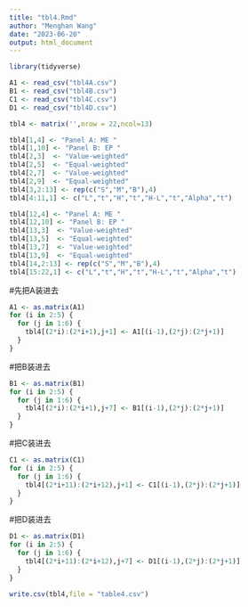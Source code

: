 ```yaml
---
title: "tbl4.Rmd"
author: "Menghan Wang"
date: "2023-06-20"
output: html_document
---
```


```r

library(tidyverse)
```


```r
A1 <- read_csv("tbl4A.csv")
B1 <- read_csv("tbl4B.csv")
C1 <- read_csv("tbl4C.csv")
D1 <- read_csv("tbl4D.csv")

```

```r
tbl4 <- matrix('',nrow = 22,ncol=13)
```

```r
tbl4[1,4] <- "Panel A: ME "
tbl4[1,10] <- "Panel B: EP "
tbl4[2,3]  <- "Value-weighted"
tbl4[2,5]  <- "Equal-weighted"
tbl4[2,7]  <- "Value-weighted"
tbl4[2,9]  <- "Equal-weighted"
tbl4[3,2:13] <- rep(c("S","M","B"),4)
tbl4[4:11,1] <- c("L","t","H","t","H-L","t","Alpha","t")

tbl4[12,4] <- "Panel A: ME "
tbl4[12,10] <- "Panel B: EP "
tbl4[13,3]  <- "Value-weighted"
tbl4[13,5]  <- "Equal-weighted"
tbl4[13,7]  <- "Value-weighted"
tbl4[13,9]  <- "Equal-weighted"
tbl4[14,2:13] <- rep(c("S","M","B"),4)
tbl4[15:22,1] <- c("L","t","H","t","H-L","t","Alpha","t")


```

#先把A装进去
```r
A1 <- as.matrix(A1)
for (i in 2:5) {
  for (j in 1:6) {
    tbl4[(2*i):(2*i+1),j+1] <- A1[(i-1),(2*j):(2*j+1)]
  }
}
```

#把B装进去
```r
B1 <- as.matrix(B1)
for (i in 2:5) {
  for (j in 1:6) {
    tbl4[(2*i):(2*i+1),j+7] <- B1[(i-1),(2*j):(2*j+1)]
  }
}
```

#把C装进去
```r
C1 <- as.matrix(C1)
for (i in 2:5) {
  for (j in 1:6) {
    tbl4[(2*i+11):(2*i+12),j+1] <- C1[(i-1),(2*j):(2*j+1)]
  }
}

```

#把D装进去
```r
D1 <- as.matrix(D1)
for (i in 2:5) {
  for (j in 1:6) {
    tbl4[(2*i+11):(2*i+12),j+7] <- D1[(i-1),(2*j):(2*j+1)]
  }
}

```


```r

write.csv(tbl4,file = "table4.csv")

```

```r


```
